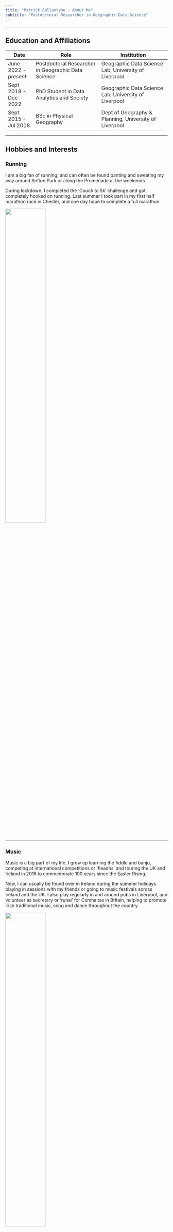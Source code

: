 ```yaml
---
title: "Patrick Ballantyne - About Me"
subtitle: "Postdoctoral Researcher in Geographic Data Science"
---
```


------------------------------------------------------------------------

## Education and Affiliations

| Date                  | Role                                               | Institution                                           |
|-----------------------|----------------------------------------------------|-------------------------------------------------------|
| June 2022 - *present* | Postdoctoral Researcher in Geographic Data Science | Geographic Data Science Lab, University of Liverpool  |
| Sept 2018 - Dec 2022  | PhD Student in Data Analytics and Society          | Geographic Data Science Lab, University of Liverpool  |
| Sept 2015 - Jul 2018  | BSc in Physical Geography                          | Dept of Geography & Planning, University of Liverpool |

------------------------------------------------------------------------

## Hobbies and Interests

### Running

I am a big fan of running, and can often be found panting and sweating my way around Sefton Park or along the Promenade at the weekends.

During lockdown, I completed the 'Couch to 5k' challenge and got completely hooked on running. Last summer I took part in my first half marathon race in Chester, and one day hope to complete a full marathon.

![](run.jpg){fig-align="center" width="50%"}

------------------------------------------------------------------------

### Music

Music is a big part of my life. I grew up learning the fiddle and banjo, competing at international competitions or 'fleadhs' and touring the UK and Ireland in 2016 to commemorate 100 years since the Easter Rising.

Now, I can usually be found over in Ireland during the summer holidays playing in sessions with my friends or going to music festivals across Ireland and the UK. I also play regularly in and around pubs in Liverpool, and volunteer as secretary or 'runai' for Comhaltas in Britain, helping to promote irish traditional music, song and dance throughout the country.

![](music.jpg){fig-align="center" width="50%"}

------------------------------------------------------------------------

### Foodie

I love to eat out and go out for drinks with my friends, with a particular obsession over tacos, ramen, craft beer, coffee and donuts.

Some of my favourite places in Liverpool include Koffi, The Pen Factory, The Grapes, Free State Kitchen and Mother Espresso.

![](profile-v3.jpg){fig-align="center" width="50%"}

------------------------------------------------------------------------
